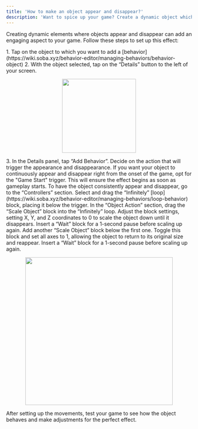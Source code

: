 ```yaml
---
title: 'How to make an object appear and disappear?'
description: 'Want to spice up your game? Create a dynamic object which appears and disappears to make your game more interesting.'
---
```


Creating dynamic elements where objects appear and disappear can add an engaging aspect to your game. Follow these steps to set up this effect:

<Steps>
  <Step title="Select your object">
  <Accordion title="The basics for all behaviors">
    1. Tap on the object to which you want to add a  [behavior](https://wiki.soba.xyz/behavior-editor/managing-behaviors/behavior-object)
    2. With the object selected, tap on the “Details” button to the left of your screen.
    <p align="center">
      <img width="200" noZoom src="https://i.imgur.com/jMSZzP8.png" /> </p>
    3. In the Details panel, tap “Add Behavior”.
    </Accordion>
  </Step>
  <Step title="Set your Trigger">
    Decide on the action that will trigger the appearance and disappearance. If you want your object to continuously appear and disappear right from the onset of the game, opt for the "Game Start" trigger. This will ensure the effect begins as soon as gameplay starts.
  </Step>
   <Step title="Set your Loop">
    To have the object consistently appear and disappear, go to the “Controllers” section. Select and drag the “Infinitely” [loop](https://wiki.soba.xyz/behavior-editor/managing-behaviors/loop-behavior) block, placing it below the trigger.
  </Step>
   <Step title="Scale Down">
    In the “Object Action” section, drag the “Scale Object” block into the “Infinitely” loop. Adjust the block settings, setting X, Y, and Z coordinates to 0 to scale the object down until it disappears.
  </Step>
     <Step title="Add Wait Time">
    Insert a “Wait” block for a 1-second pause before scaling up again.
  </Step>
     <Step title="Rescale to original size">
    Add another “Scale Object” block below the first one. Toggle this block and set all axes to 1, allowing the object to return to its original size and reappear.
  </Step>
    <Step title="Add Wait Time">
    Insert a “Wait” block for a 1-second pause before scaling up again.
    <Accordion title="Behavior Image">
    <p align="center">
      <img width="400" noZoom src="https://i.imgur.com/o8GLuCh.jpg"/>
      </p>
  </Accordion>
  </Step><Step title="Playtest!">
     After setting up the movements, test your game to see how the object behaves and make adjustments for the perfect effect.
  </Step>
  </Steps>

